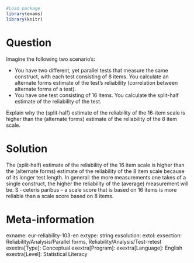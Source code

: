 ```r
#Load package
library(exams)
library(knitr)
```
Question
========
Imagine the following two scenario's:

- You have two different, yet parallel tests that measure the same construct, with each test consisting of 8 items. You calculate an alternate forms estimate of the test's reliability (correlation between alternate forms of a test).
- You have one test consisting of 16 items. You calculate the split-half estimate of the reliability of the test.

Explain why the (split‐half) estimate of the reliability of the 16-item scale is higher than the (alternate forms) estimate of the reliability of the 8 item scale.


Solution
========
The (split‐half) estimate of the reliability of the 16 item scale is higher than the (alternate forms) estimate of the reliability of the 8 item scale because of its longer test length. In general: the more measurements one takes of a single construct, the higher the reliability of the (average) measurement will be. S ‐ ceteris paribus – a scale score that is based on 16 items is more reliable than a scale score based on 8 items.


Meta-information
================
exname: eur-reliability-103-en
extype: string
exsolution: 
extol: 
exsection: Reliability/Analysis/Parallel forms, Reliability/Analysis/Test-retest
exextra[Type]: Conceptual
exextra[Program]: 
exextra[Language]: English
exextra[Level]: Statistical Literacy
